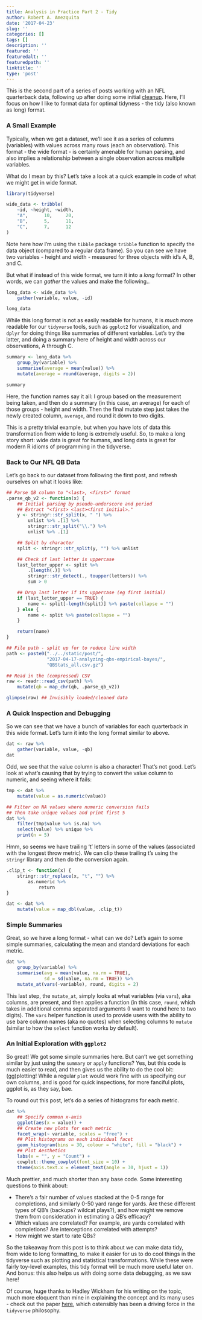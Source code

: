 ```yaml
---
title: Analysis in Practice Part 2 - Tidy
author: Robert A. Amezquita
date: '2017-04-23'
slug: ''
categories: []
tags: []
description: ''
featured: ''
featuredalt: ''
featuredpath: ''
linktitle: ''
type: 'post'
---
```


This is the second part of a series of posts working with an NFL quarterback data, following up after doing some initial [cleanup](http://robertamezquita.github.io/post/2017-04-17-analysis-in-practice-part-1-cleanup/). Here, I'll focus on how I like to format data for optimal tidyness - the tidy (also known as long) format.

### A Small Example

Typically, when we get a dataset, we'll see it as a series of columns (variables) with values across many rows (each an observation). This format - the wide format - is certainly amenable for human parsing, and also implies a relationship between a single observation across multiple variables. 

What do I mean by this? Let's take a look at a quick example in code of what we might get in wide format.

```r

library(tidyverse)

wide_data <- tribble(
    ~id, ~height, ~width,
    "A",      10,     20,
    "B",      5,      11,
    "C",      7,      12
)

```

Note here how I'm using the `tibble` package `tribble` function to specify the data object (compared to a regular data frame). So you can see we have two variables - height and width - measured for three objects with id's A, B, and C. 

But what if instead of this wide format, we turn it into a *long* format? In other words, we can *gather* the values and make the following..

```r

long_data <- wide_data %>%
    gather(variable, value, -id)

long_data

```

While this long format is not as easily readable for humans, it is *much* more readable for our `tidyverse` tools, such as `ggplot2` for visualization, and `dplyr` for doing things like summaries of different variables. Let's try the latter, and doing a summary here of height and width across our observations, A through C.

```r

summary <- long_data %>%
    group_by(variable) %>%
    summarise(average = mean(value)) %>%
    mutate(average = round(average, digits = 2))

summary


```

Here, the function names say it all: I group based on the measurement being taken, and then do a summary (in this case, an average) for each of those groups - height and width. Then the final mutate step just takes the newly created column, `average`, and round it down to two digits.

This is a pretty trivial example, but when you have lots of data this transformation from wide to long is extremely useful. So, to make a long story short: wide data is great for humans, and long data is great for modern R idioms of programming in the tidyverse.


### Back to Our NFL QB Data

Let's go back to our dataset from following the first post, and refresh ourselves on what it looks like:

```r

## Parse QB column to "<last>, <first>" format
.parse_qb_v2 <- function(x) {
    ## Initial parsing by pseudo-underscore and period
    ## Extract "<first> <last><first initial>."
    y <- stringr::str_split(x, " ") %>%
        unlist %>% .[1] %>%
        stringr::str_split("\\.") %>%
        unlist %>% .[1] 

    ## Split by character
    split <- stringr::str_split(y, "") %>% unlist

    ## Check if last letter is uppercase
    last_letter_upper <- split %>%
        .[length(.)] %>%
        stringr::str_detect(., toupper(letters)) %>%
        sum > 0

    ## Drop last letter if its uppercase (eg first initial)
    if (last_letter_upper == TRUE) {
        name <- split[-length(split)] %>% paste(collapse = "")
    } else {
        name <- split %>% paste(collapse = "")
    }

    return(name)
}

## File path - split up for to reduce line width
path <- paste0("../../static/post/",
               "2017-04-17-analyzing-qbs-empirical-bayes/",
               "QBStats_all.csv.gz")

## Read in the (compressed) CSV
raw <- readr::read_csv(path) %>%
    mutate(qb = map_chr(qb, .parse_qb_v2))

```

```r

glimpse(raw) ## Invisibly loaded/cleaned data 

```

### A Quick Inspection and Debugging

So we can see that we have a bunch of variables for each quarterback in this wide format. Let's turn it into the long format similar to above. 


```r

dat <- raw %>%
    gather(variable, value, -qb)
dat

```

Odd, we see that the value column is also a character! That's not good. Let's look at what's causing that by trying to convert the value column to numeric, and seeing where it fails:

```r

tmp <- dat %>%
    mutate(value = as.numeric(value))

## Filter on NA values where numeric conversion fails
## Then take unique values and print first 5
dat %>%
    filter(tmp$value %>% is.na) %>%
    select(value) %>% unique %>%
    print(n = 5)

```

Hmm, so seems we have trailing 't' letters in some of the values (associated with the longest throw metric). We can clip these trailing t's using the `stringr` library and then do the conversion again.

```r

.clip_t <- function(x) {
    stringr::str_replace(x, "t", "") %>%
        as.numeric %>%
            return
}

dat <- dat %>%
    mutate(value = map_dbl(value, .clip_t))

```

### Simple Summaries

Great, so we have a long format - what can we do? Let's again to some simple summaries, calculating the mean and standard deviations for each metric.

```r

dat %>%
    group_by(variable) %>%
    summarise(avg = mean(value, na.rm = TRUE),
              sd = sd(value, na.rm = TRUE)) %>%
    mutate_at(vars(-variable), round, digits = 2)

```

This last step, the `mutate_at`, simply looks at what variables (via `vars`), aka columns, are present, and then applies a function (in this case, `round`, which takes in additional comma separated arguments (I want to round here to two digits). The `vars` helper function is used to provide users with the ability to use bare column names (aka no quotes) when selecting columns to `mutate` (similar to how the `select` function works by default). 


### An Initial Exploration with `ggplot2`

So great! We got some simple summaries here. But can't we get something similar by just using the `summary` or `apply` functions? Yes, but this code is much easier to read, and then gives us the ability to do the cool bit: (gg)plotting! While a regular `plot` would work fine with us specifying our own columns, and is good for quick inspections, for more fanciful plots, ggplot is, as they say, bae.

To round out this post, let's do a series of histograms for each metric.

```r

dat %>%
    ## Specify common x-axis
    ggplot(aes(x = value)) +
    ## Create new plots for each metric
    facet_wrap(~ variable, scales = "free") +
    ## Plot histograms on each individual facet
    geom_histogram(bins = 30, colour = "white", fill = "black") +
    ## Plot Aesthetics
    labs(x = "", y = "Count") +
    cowplot::theme_cowplot(font_size = 10) +    
    theme(axis.text.x = element_text(angle = 30, hjust = 1))

```

Much prettier, and much shorter than any base code. Some interesting questions to think about: 

* There's a fair number of values stacked at the 0-5 range for completions, and similarly 0-50 yard range for yards. Are these different types of QB's (backups? wildcat plays?), and how might we remove them from consideration in estimating a QB's efficacy?
* Which values are correlated? For example, are yards correlated with completions? Are interceptions correlated with attempts?
* How might we start to rate QBs?

So the takeaway from this post is to think about we can make data tidy, from wide to long formatting, to make it easier for us to do cool things in the tidyverse such as plotting and statistical transformations. While these were fairly toy-level examples, this tidy format will be much more useful later on. And bonus: this also helps us with doing some data debugging, as we saw here! 

Of course, huge thanks to Hadley Wickham for his writing on the topic, much more eloquent than mine in explaining the concept and its many uses - check out the paper [here](http://vita.had.co.nz/papers/tidy-data.html), which ostensibly has been a driving force in the `tidyverse` philosophy. 


